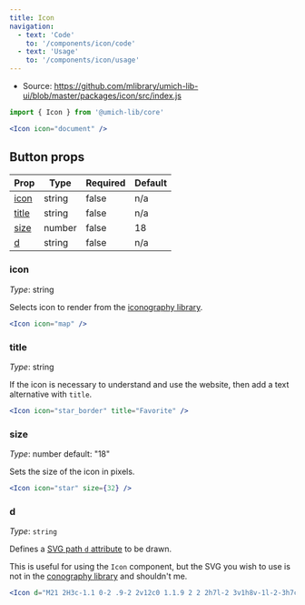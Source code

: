 ```yaml
---
title: Icon
navigation:
  - text: 'Code'
    to: '/components/icon/code'
  - text: 'Usage'
    to: '/components/icon/usage'
---
```



- Source: https://github.com/mlibrary/umich-lib-ui/blob/master/packages/icon/src/index.js

```js
import { Icon } from '@umich-lib/core'
```

```jsx live=true
<Icon icon="document" />
```

## Button props

|Prop|Type|Required|Default|
|----|----|--------|-------|
|[icon](#icon)|string|false|n/a|
|[title](#title)|string|false|n/a|
|[size](#size)|number|false|18|
|[d](#d)|string|false|n/a|

### icon

*Type*: string

Selects icon to render from the [iconography library](/guides/iconography/library).

```jsx live=true
<Icon icon="map" />
```

### title

*Type*: string

If the icon is necessary to understand and use the website, then add a text alternative with `title`.

```jsx live=true
<Icon icon="star_border" title="Favorite" />
```

### size

*Type*: number default: "18"

Sets the size of the icon in pixels.

```jsx live=true
<Icon icon="star" size={32} />
```

### d

*Type*: `string`

Defines a [SVG path `d` attribute](https://developer.mozilla.org/en-US/docs/Web/SVG/Attribute/d) to be drawn.

This is useful for using the `Icon` component, but the SVG you wish to use is not in the [conography library](/guides/iconography/library) and shouldn't me.

```jsx live=true
<Icon d="M21 2H3c-1.1 0-2 .9-2 2v12c0 1.1.9 2 2 2h7l-2 3v1h8v-1l-2-3h7c1.1 0 2-.9 2-2V4c0-1.1-.9-2-2-2zm0 12H3V4h18v10z" />
```
